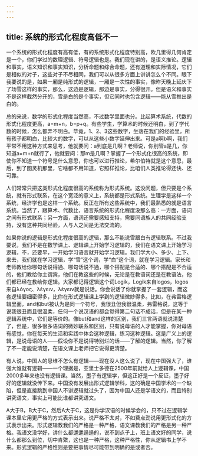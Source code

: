 ```yaml
---
---
---
```

title: 系统的形式化程度高低不一
---




一个系统的形式化程度有高有低，有的系统形式化程度特别高，欧几里得几何肯定是一个，你们学过的数理逻辑、符号逻辑也是。我们现在讲的，是语义推论。逻辑和事实，语义知识和事实知识，分析命题和综合命题，还有道理和实际情况，它们是相似的对子，这些对子不尽相同，我们可以从很多方面上讲讲怎么个不同。眼下我要说的是，如果一厢是纯形式的逻辑，一厢是一次性的事实，像昨天晚上延庆下了场雪这样的事实，那么，这边是逻辑，那边是事实，分得很开。但是语义和事实不是这样截然分开的，雪是白的是个事实，但它同时也包含逻辑——能从雪推出是白的。

总的来说，数学的形式化程度当然高，不过数学里面也分。比起算术系统，代数的形式化程度更高，a=m+n，b=p+q。有些学生，学算术的时候还明白，到了学代数的时候，怎么都弄不明白。毕竟，1、2、3这些数字，坐落在我们的经验里，所有孩子都明白，比较大的数字，可以从这些小数字延伸出来。可是a啊b啊，我们平常不用这种方式来思考，他就要问：a到底是几啊？老师说，你别管a是几，你知道a=m+n就行了，他就要问：那m是几啊？掌握了一个形式化很高的系统，即使你不知道一个符号是什么意思，你也可以进行推论，希尔伯特就是这个意思，最后，到了图灵机那里，它啥都不用知道，它照样推论，比咱们人类推论得还快、还可靠。

人们常常只把这类形式化程度很高的系统称为形式系统。这没问题，但只要是个系统，就有形式联系，在这个宽泛的意义上，系统都是形式系统。生理学是这样一个系统，经济学也是这样一个系统。反正在所有这些系统中，我们最熟悉的就是语言系统。当然了，跟算术、代数比，语言系统的形式化程度没那么高：一方面，语词之间有形式联系；另一方面，语词还需要感知支持，需要同语族人的共同经验支持，没有这种共同经验，人与人之间是无法交流的。

如果你说的逻辑是形式化程度很高的逻辑，那么不能说雪跟白有逻辑联系。不过我要说，我们不是在数学课上、逻辑课上开始学习逻辑的，我们在语文课上开始学习逻辑，不，还要早，一开始学习语言就开始学习逻辑。我们学大小、多少、上下、来去，我们就在学习逻辑，学“雪”这个词，学“白”这个词，就在学习逻辑。家长和老师教给你哪句话说得通、哪句话说不通，哪个搭配是合适的、哪个搭配是不合适的，他们教给你主谓宾，他们在教这些的时候，无论是在教语词还是在教语法，他们都已经在教给你逻辑。大家都记得逻辑这个词Logik，Logik来自logos，logos来自λόγος、λέγειν，λέγειν就是说话。你会说话了你就掌握了一套逻辑，而这套逻辑要细密得多，比你在形式逻辑课上学到的逻辑微妙得多。比如，在弗雷格逻辑里面，and和but被认为是同一个符号，我很丑但我很温柔，弗雷格说，这等于说我很丑而且很温柔，任何一个说汉语的都会觉得第二句话不成话，但是在某一种逻辑系统中，它们是等价的。像but和and这样的区别，我们三言两语就说清楚了，但是，很多很多语词的微妙联系和区别，只有说母语的人才能掌握，你对母语有感觉，你在每天的生活和实践中体会这种逻辑，练习这种逻辑。这是广义上的逻辑，是说母语的人——假设你不是说得特别烂的话——了解的逻辑。当然，你了解了不一定能说清楚，在语文课上老师把它说得更清楚。

有人说，中国人的思维不怎么有逻辑——现在没人这么说了，现在中国强大了，谁强大谁就有逻辑——一个理据是，亚里士多德在2500年前就给人上逻辑课，中国2000多年来也没有逻辑课。当然，墨子有逻辑学，但这正好是一个反证，墨子好好的逻辑就没传下来。中国没有发展出形式逻辑学科，这的确是中国学术的一个缺陷，但是直接跳到中国人不讲逻辑就过头了，因为中国人还是学语文的，而且特别讲究语文，事实上可能比谁都讲究语文。

A大于B，B大于C，然后A大于C，这是你学汉语的时候学会的，只不过在逻辑学课本里它用更严格的方式表示出来。说严格不太对，不如费点劲说用更形式化的方式表示出来。形式逻辑教我们的严格是一种严格，语文课教我们的严格是另一种严格。我语文没学好，讲什么都邋邋遢遢的，说不到点子上，班上语文好的同学，说什么都那么到位，切中肯綮，这也是一种严格，这种严格性，你从逻辑书上学不来。形式逻辑的严格性则是要把事情尽可能带到明确的是或者否。